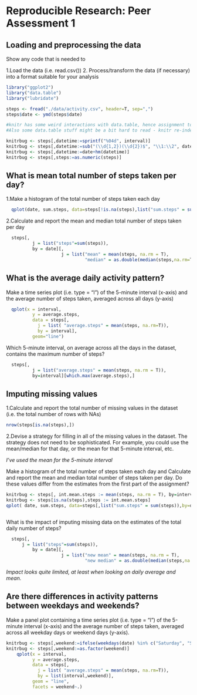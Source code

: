 # Reproducible Research: Peer Assessment 1


## Loading and preprocessing the data
Show any code that is needed to

1.Load the data (i.e. read.csv())
2. Process/transform the data (if necessary) into a format suitable for your analysis

```r
library("ggplot2")
library("data.table")
library("lubridate")

steps <- fread("./data/activity.csv", header=T, sep=",")
steps$date <- ymd(steps$date)

#knitr has some weird interactions with data.table, hence assignment to "knitrbug".
#Also some data.table stuff might be a bit hard to read - knitr re-indents :(

knitrbug <- steps[,datetime:=sprintf("%04d", interval)]
knitrbug <- steps[,datetime:=sub("(\\d{1,2})(\\d{2})$", "\\1:\\2", datetime)]	
knitrbug <- steps[,datetime:=date+hm(datetime)]
knitrbug <- steps[,steps:=as.numeric(steps)]

```

## What is mean total number of steps taken per day?

1.Make a histogram of the total number of steps taken each day


```r
  qplot(date, sum.steps, data=steps[!is.na(steps),list("sum.steps" = sum(steps)),by=date], geom="bar", stat="identity")

```

2.Calculate and report the mean and median total number of steps taken per day

```r
  steps[, 
		  j = list("steps"=sum(steps)),
		  by = date][, 
		  			 j = list("mean" = mean(steps, na.rm = T), 
		  			 		  "median" = as.double(median(steps,na.rm=T)))]  

```

## What is the average daily activity pattern?

Make a time series plot (i.e. type = "l") of the 5-minute interval (x-axis) and the average number of steps taken, averaged across all days (y-axis)

```r
  qplot(x = interval, 
		  y = average.steps, 
		  data = steps[,
		  	j = list( "average.steps" = mean(steps, na.rm=T)),
		  	by = interval], 
		  geom="line")

```

Which 5-minute interval, on average across all the days in the dataset, contains the maximum number of steps?
```r
  steps[,
		  j = list("average.steps" = mean(steps, na.rm = T)),
		  by=interval][which.max(average.steps),]

```



## Imputing missing values
1.Calculate and report the total number of missing values in the dataset (i.e. the total number of rows with NAs)

```r
nrow(steps[is.na(steps),])
```

2.Devise a strategy for filling in all of the missing values in the dataset. The strategy does not need to be sophisticated. For example, you could use the mean/median for that day, or the mean for that 5-minute interval, etc. 

*I've used the mean for the 5-minute interval*


Make a histogram of the total number of steps taken each day and Calculate and report the mean and median total number of steps taken per day. Do these values differ from the estimates from the first part of the assignment? 


```r
knitrbug <- steps[, int.mean.steps := mean(steps, na.rm = T), by=interval]
knitrbug <- steps[is.na(steps),steps := int.mean.steps]
qplot( date, sum.steps, data=steps[,list("sum.steps" = sum(steps)),by=date], geom="bar", stat="identity")



```

What is the impact of imputing missing data on the estimates of the total daily number of steps?
```r
  steps[, 
      j = list("steps"=sum(steps)),
		  by = date][, 
		  			 j = list("new mean" = mean(steps, na.rm = T), 
		  			 		  "new median" = as.double(median(steps,na.rm=T)))]
```
*Impact looks quite limited, at least when looking on daily average and mean.*

## Are there differences in activity patterns between weekdays and weekends?
Make a panel plot containing a time series plot (i.e. type = "l") of the 5-minute interval (x-axis) and the average number of steps taken, averaged across all weekday days or weekend days (y-axis).
```r
knitrbug <- steps[,weekend:=ifelse(weekdays(date) %in% c("Saturday", "Sunday"),"weekend","weekday")]
knitrbug <- steps[,weekend:=as.factor(weekend)]
	qplot(x = interval, 
		  y = average.steps, 
		  data = steps[,
		  	j = list( "average.steps" = mean(steps, na.rm=T)),
		  	by = list(interval,weekend)], 
		  geom = "line",
		  facets = weekend~.)

```
